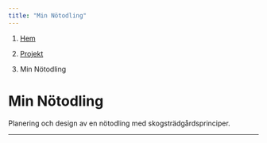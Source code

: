 ```yaml
---
title: "Min Nötodling"
---
```


<nav aria-label="breadcrumb">

<ol class="breadcrumb">

<li class="breadcrumb-item">

<a href="../../index.qmd">Hem</a>

</li>

<li class="breadcrumb-item">

<a href="../index.qmd">Projekt</a>

</li>

<li class="breadcrumb-item active" aria-current="page">

Min Nötodling

</li>

</ol>

</nav>

# Min Nötodling

Planering och design av en nötodling med skogsträdgårdsprinciper.

------------------------------------------------------------------------
